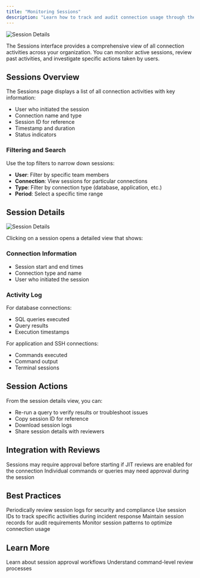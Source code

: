 ```yaml
---
title: "Monitoring Sessions"
description: "Learn how to track and audit connection usage through the Sessions interface"
---
```


<Frame>
  <img src="/images/clients/webapp/sessions.png" alt="Session Details" />
</Frame>

The Sessions interface provides a comprehensive view of all connection activities across your organization. You can monitor active sessions, review past activities, and investigate specific actions taken by users.

## Sessions Overview

The Sessions page displays a list of all connection activities with key information:
- User who initiated the session
- Connection name and type
- Session ID for reference
- Timestamp and duration
- Status indicators

### Filtering and Search

Use the top filters to narrow down sessions:
- **User**: Filter by specific team members
- **Connection**: View sessions for particular connections
- **Type**: Filter by connection type (database, application, etc.)
- **Period**: Select a specific time range

## Session Details

<Frame>
  <img src="/images/learn/features/review-3.png" alt="Session Details" />
</Frame>

Clicking on a session opens a detailed view that shows:

### Connection Information
- Session start and end times
- Connection type and name
- User who initiated the session

### Activity Log
For database connections:
- SQL queries executed
- Query results
- Execution timestamps

For application and SSH connections:
- Commands executed
- Command output
- Terminal sessions

## Session Actions

From the session details view, you can:
- Re-run a query to verify results or troubleshoot issues
- Copy session ID for reference
- Download session logs
- Share session details with reviewers

## Integration with Reviews

<CardGroup cols={2}>
  <Card title="Just-in-Time Reviews" icon="clock">
    Sessions may require approval before starting if JIT reviews are enabled for the connection
  </Card>
  
  <Card title="Command Reviews" icon="terminal">
    Individual commands or queries may need approval during the session
  </Card>
</CardGroup>

## Best Practices

<CardGroup cols={2}>
  <Card title="Regular Audits" icon="magnifying-glass">
    Periodically review session logs for security and compliance
  </Card>
  
  <Card title="Investigation" icon="fingerprint">
    Use session IDs to track specific activities during incident response
  </Card>
  
  <Card title="Compliance" icon="check-double">
    Maintain session records for audit requirements
  </Card>
  
  <Card title="Performance" icon="chart-line">
    Monitor session patterns to optimize connection usage
  </Card>
</CardGroup>

## Learn More

<CardGroup cols={2}>
  <Card title="Just-in-Time Reviews" icon="shield-check" href="/learn/features/reviews/just-in-time">
    Learn about session approval workflows
  </Card>
  
  <Card title="Command Reviews" icon="code" href="/learn/features/reviews/command">
    Understand command-level review processes
  </Card>
</CardGroup>
